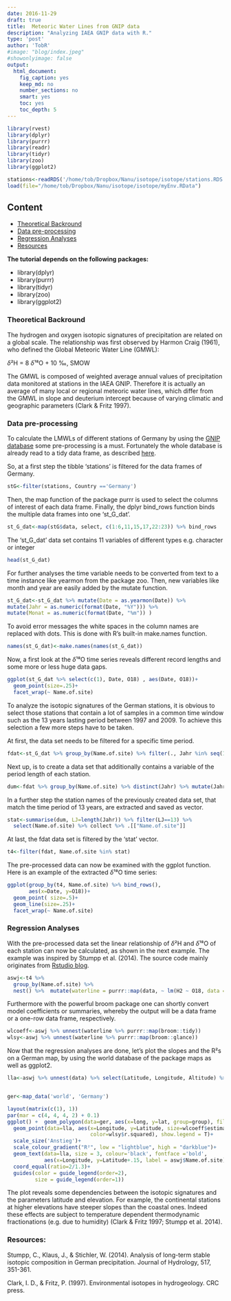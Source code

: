 ```yaml
---
date: 2016-11-29
draft: true
title:  Meteoric Water Lines from GNIP data
description: "Analyzing IAEA GNIP data with R." 
type: 'post'
author: 'TobR'
#image: "blog/index.jpeg"
#showonlyimage: false
output: 
  html_document: 
    fig_caption: yes
    keep_md: no
    number_sections: no
    smart: yes
    toc: yes
    toc_depth: 5
---
```




```r
library(rvest)
library(dplyr)
library(purrr)
library(readr)
library(tidyr)
library(zoo)
library(ggplot2)

stations<-readRDS('/home/tob/Dropbox/Nanu/isotope/isotope/stations.RDS')
load(file="/home/tob/Dropbox/Nanu/isotope/isotope/myEnv.RData")
```

## Content
-   [Theoretical Backround](#theoretical-backround)
-   [Data pre-processing](#data-pre-processing)
-   [Regression Analyses](#regression-analyses)
-   [Resources](#resources)


**The tutorial depends on the following packages:**   

* library(dplyr)  
* library(purrr)  
* library(tidyr)  
* library(zoo)  
* library(ggplot2)  


### Theoretical Backround
The hydrogen and oxygen isotopic signatures of precipitation are related on a global scale. The relationship was first observed by Harmon Craig (1961), who defined the Global Meteoric Water Line (GMWL):

$\delta$²H = 8 $\delta$¹⁸O + 10 ‰, SMOW

The GMWL is composed of weighted average annual values of precipitation data monitored at stations in the IAEA GNIP. Therefore it is actually an average of many local or regional meteoric water lines, which differ from the GMWL in slope and deuterium intercept because of varying climatic and geographic parameters (Clark & Fritz 1997). 


### Data pre-processing
To calculate the LMWLs of different stations of Germany by using the [GNIP database](http://www-naweb.iaea.org/napc/ih/IHS_resources_gnip.html) some pre-processing is a must.
Fortunately the whole database is already read to a tidy data frame, as described [here](http://n-dim.de/tutorial/webscraping-with-rvest.html).

So, at a first step the tibble 'stations' is filtered for the data frames of Germany.
```r
stG<-filter(stations, Country =='Germany')
```

Then, the map function of the package  purrr is used to select the columns of interest of each data frame. 
Finally, the dplyr bind_rows function binds the multiple data frames into one 'st_G_dat'.

```r
st_G_dat<-map(stG$data, select, c(1:6,11,15,17,22:23)) %>% bind_rows 
```

The 'st_G_dat' data set contains 11 variables of different types e.g. character or integer
```r
head(st_G_dat)
```

  
For further analyses the time variable needs to be converted from text to a time instance like yearmon from the package zoo.
Then, new variables like month and year are easily added by the mutate function. 
```r

st_G_dat<-st_G_dat %>% mutate(Date = as.yearmon(Date)) %>%
mutate(Jahr = as.numeric(format(Date, "%Y"))) %>%
mutate(Monat = as.numeric(format(Date, "%m")) )
```

To avoid error messages the white spaces in the column names are replaced with dots. 
This is done with R's built-in make.names function.  

```r
names(st_G_dat)<-make.names(names(st_G_dat))
```


Now, a first look at the $\delta$¹⁸O time series reveals different record lengths and some more or less huge data gaps.

```r
ggplot(st_G_dat %>% select(c(1), Date, O18) , aes(Date, O18))+
  geom_point(size=.25)+
  facet_wrap(~ Name.of.site)
```



To analyze the isotopic signatures of the German stations, 
it is obvious to select those stations that contain a lot of samples in a common time window 
such as the 13 years lasting period between 1997 and 2009. To achieve this selection a few more steps have to be taken.

At first, the data set needs to be filtered for a specific time period.
```r
fdat<-st_G_dat %>% group_by(Name.of.site) %>% filter(., Jahr %in% seq(1997,2009 ,1))
```

Next up, is to create a data set that additionally contains a variable of the period length of each station.    
```r
dum<-fdat %>% group_by(Name.of.site) %>% distinct(Jahr) %>% mutate(Jahr, n = n())  
```


In a further step the station names of the previously created data set, that match the time period of 13 years, are extracted and saved as vector. 
```r
stat<-summarise(dum, LJ=length(Jahr)) %>% filter(LJ==13) %>% 
  select(Name.of.site) %>% collect %>% .[["Name.of.site"]]
```


At last, the fdat data set is filtered by the 'stat' vector.   
```r
t4<-filter(fdat, Name.of.site %in% stat)
```


The pre-processed data can now be examined with the ggplot function.
Here is an example of the extracted $\delta$¹⁸O time series:

```r
ggplot(group_by(t4, Name.of.site) %>% bind_rows(),
       aes(x=Date, y=O18))+
  geom_point( size=.5)+
  geom_line(size=.25)+
  facet_wrap(~ Name.of.site)
```




### Regression Analyses 
With the pre-processed data set the linear relationship of $\delta$²H and $\delta$¹⁸O of each station can now be calculated, as shown in the next example. The example was inspired by Stumpp et al. (2014). The source code mainly originates from [Rstudio blog](https://blog.rstudio.org/2016/02/02/tidyr-0-4-0/).  


```r
aswj<-t4 %>% 
  group_by(Name.of.site) %>% 
  nest() %>%  mutate(waterline = purrr::map(data, ~ lm(H2 ~ O18, data = . , na.action=na.omit)))
```


Furthermore with the powerful broom package one can shortly convert model coefficients or summaries, whereby 
the output will be a data frame or a one-row data frame, respectively.
```r
wlcoeff<-aswj %>% unnest(waterline %>% purrr::map(broom::tidy))
wlsy<-aswj %>% unnest(waterline %>% purrr::map(broom::glance))
```


Now that the regression analyses are done, let's plot the slopes and the R²s on a German map, by using the world database of the package maps as well as ggplot2.

```r

lla<-aswj %>% unnest(data) %>% select(Latitude, Longitude, Altitude) %>% unique() 


ger<-map_data('world', 'Germany')

layout(matrix(c(1), 1))
par(mar = c(4, 4, 4, 2) + 0.1)
ggplot() +  geom_polygon(data=ger, aes(x=long, y=lat, group=group), fill='white')+
  geom_point(data=lla, aes(x=Longitude, y=Latitude, size=wlcoeff$estimate[wlcoeff$term=='O18'],
                           color=wlsy$r.squared), show.legend = T)+
  scale_size('Anstieg')+
  scale_colour_gradient("R²", low = "lightblue", high = "darkblue")+
  geom_text(data=lla, size = 3, colour='black', fontface ='bold', 
            aes(x=Longitude, y=Latitude+.15, label = aswj$Name.of.site))+
  coord_equal(ratio=2/1.3)+
  guides(color = guide_legend(order=2),
         size = guide_legend(order=1))

```


The plot reveals some dependencies between the isotopic signatures and the parameters latitude and elevation. For example, the continental stations at higher elevations have steeper slopes than the coastal ones. Indeed these effects are subject to temperature dependent thermodynamic fractionations (e.g. due to humidity) (Clark & Fritz 1997; Stumpp et al. 2014).     



### Resources:  
Stumpp, C., Klaus, J., & Stichler, W. (2014). Analysis of long-term stable isotopic composition in German precipitation. Journal of Hydrology, 517, 351-361.

Clark, I. D., & Fritz, P. (1997). Environmental isotopes in hydrogeology. CRC press.


